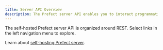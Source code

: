 ```yaml
---
title: Server API Overview
description: The Prefect server API enables you to interact programmatically with self-hosted Prefect server.
---
```


The self-hosted Prefect server API is organized around REST. 
Select links in the left navigation menu to explore.

Learn about [self-hosting Prefect server](/3.0rc/manage/self-host/).